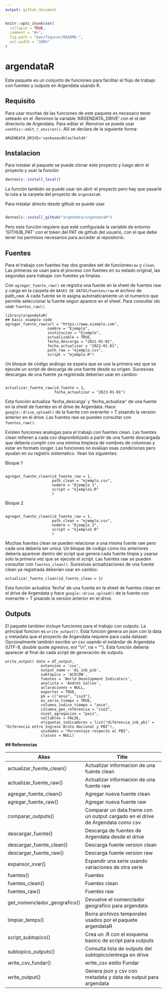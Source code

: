 ```yaml
---
output: github_document
---
```


<!-- README.md is generated from README.Rmd. Please edit that file -->

```r
knitr::opts_chunk$set(
  collapse = TRUE,
  comment = "#>",
  fig.path = "man/figures/README-",
  out.width = "100%"
)
```

# argendataR

<!-- badges: start -->
<!-- badges: end -->

Este paquete es un conjunto de funciones para facilitar el flujo de trabajo con fuentes y outputs en Argendata usando R.

## Requisito

Para usar muchas de las funciones de este paquete es necesario tener seteado en el .Renviron la variable 'ARGENDATA_DRIVE' con el id del directorio de Argendata. Para editar el .Renviron se puede usar `usethis::edit_r_environ()`. Allí se declara de la siguiente forma:

```
ARGENDATA_DRIVE='xaskooasdklaslkaldd'
```


## Instalacion

Para instalar el paquete se puede clonar este proyecto y luego abrir el proyecto y
usar la función

```r
devtools::install_local()
```

La función también se puede usar sin abrir el proyecto pero hay que pasarle la ruta a la carpeta del proyecto de `argendataR`. 

Para instalar directo desde github se puede usar

``` r

devtools::install_github("argendata/argendataR")

```
Pero esta función requiere que esté configurada la variable de entorno 'GITHUB_PAT' con el token del PAT de github del usuario, con el que debe tener los permisos necesarios para acceder al repositorio. 

## Fuentes

Para el trabajo con fuentes hay dos grandes set de funciones`raw` y `clean`. Las primeras se usan para el proceso con fuentes en su estado original, las segundas para trabajar con fuentes ya limpias.

Con `agregar_fuente_raw()` se registra una fuente en la sheet de fuentes raw y carga en la carpeta de `BASES DE DATOS/Fuentes/raw` el archivo de path_raw. A cada fuente se le asigna automaticamente un id numerico que permite seleccionar la fuente segun aparece en el sheet. Para consultar ids usar  `fuentes_raw()`. 

```
library(argendataR)
## basic example code
agregar_fuente_raw(url = "https://www.ejemplo.com",
                   nombre = "Ejemplo",
                   institucion = "Ejemplo",
                   actualizable = TRUE,
                   fecha_descarga = "2021-01-01",
                   fecha_actualizar = "2022-01-01",
                   path_raw = "ejemplo.csv",
                   script = "ejemplo.R")
```

Un bloque de código análogo se espera que se use la primera vez que se ejecute un script de descarga de una fuente desde su origen. Sucesivas descargas de una fuente ya registrada deberían usar en cambio:

```

actualizar_fuente_raw(id_fuente = 1,
                      fecha_actualizar = "2023-01-01")

```

Esta función actualiza 'fecha_descarga' y 'fecha_actualizar' de una fuente en la sheet de fuentes en el drive de Argendata. Hace `google::drive_upload()` de la fuente con overwrite = T pisando la version anterior en el drive. Las fuentes raw se pueden consultar con `fuentes_raw()`.


Existen funciones analogas para el trabajo con fuentes clean. Las fuentes clean refieren a cada csv disponibilizado a partir de una fuente descargada que debería cumplir con una minima limpieza de nombres de columnas y estar en formato longer. Las funciones no evalúan esas condiciones pero  ayudan en su registro sistematico. Vean los siguientes.

Bloque 1

```

agregar_fuente_clean(id_fuente_raw = 1,
                     path_clean = "ejemplo.csv",
                     nombre = "Ejemplo 1",
                     script = "ejemplo1.R"
                     )
```

Bloque 2

```

agregar_fuente_clean(id_fuente_raw = 1,
                     path_clean = "ejemplo.csv",
                     nombre = "Ejemplo 2",
                     script = "ejemplo2.R"
                     )

```

Muchas fuentes clean se pueden relacionar a una misma fuente raw pero cada una debería ser unica. Un bloque de codigo como los anteriores debería aparecer dentro del script que genera cada fuente limpia y usarse solo la primera vez que se ejecute el script. Las fuentes raw se pueden consultar con `fuentes_clean()`. Sucesivas actualizaciones de una fuente clean ya registrada deberían usar en cambio:

```
actualizar_fuente_clean(id_fuente_clean = 1)

```

Esta función actualiza 'fecha' de una fuente en la sheet de fuentes clean en el drive de Argendata y hace `google::drive_upload()` de la fuente con overwrite = T pisando la version anterior en el drive.

## Outputs

El paquete tambien incluye funciones para el trabajo con outputs. La principal funcion es `write_output()`. Esta funcion genera un json con la data y metadata que el proyecto de Argendata requiere para cada dataset. Opcionalmente también escribe un csv usando el estándar de Argendata (UTF-8, double quote agresivo, eol "\\n", na = ""). Esta función debería aparecer al final de cada script de generación de outputs. 

``` 
write_output( data = df_output,
                extension = 'csv',
                output_name = 'A1_inb_pib',
                subtopico = 'ACECON',
                fuentes = 'World Development Indicators',
                analista = 'Andrés Salles',
                aclaraciones = NULL,
                exportar = TRUE,
                pk = c("anio", "iso3"),
                es_serie_tiempo = TRUE,
                columna_indice_tiempo = "anio",
                columna_geo_referencia = "iso3",
                nivel_agregacion = "pais",
                nullables = FALSE,
                etiquetas_indicadores = list("diferencia_inb_pbi" = "Diferencia entre Ingreso Bruto Nacional y PBI"),
                unidades = "Porcentaje respecto al PBI",
                classes = NULL)

```



 **## Referencias**

| Alias       | Title                       |
|--------------|------------------------------|
| actualizar_fuente_clean()       | Actualizar informacion de una fuente clean |
| actualizar_fuente_raw()       | Actualizar informacion de una fuente raw |
| agregar_fuente_clean()       | Agregar nueva fuente clean |
| agregar_fuente_raw()       | Agregar nueva fuente raw |
| comparar_outputs()       | Comparar un data.frame con un output cargado en el drive de Argendata como csv |
| descargar_fuente()       | Descarga de fuentes de Argendata desde el drive |
| descargar_fuente_clean()       | Descarga fuente version clean |
| descargar_fuente_raw()       | Descarga fuente version raw |
| expansor_xvar()       | Expandir una serie usando variaciones de otra serie |
| fuentes()       | Fuentes |
| fuentes_clean()       | Fuentes clean |
| fuentes_raw()       | Fuentes raw |
| get_nomenclador_geografico()       | Devuelve el nomenclador geografico para argendata |
| limpiar_temps()       | Borra archivos temporales usados por el paquete argendataR |
| script_subtopico()       | Crea un .R con el esquema basico de script para outputs |
| subtopico_outputs()       | Consulta lista de outputs del subtopico/entrega en drive |
| write_csv_fundar()       | write_csv estilo Fundar |
| write_output()       | Genera json y csv con metadata y data de output para argendata |
